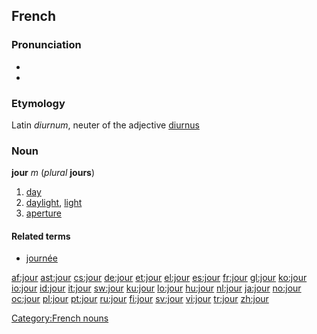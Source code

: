 ==French==

===Pronunciation===
* {{audio|Fr-jour.ogg|audio}}
* {{IPA|/ʒuʁ/|lang=fr}}

===Etymology===
Latin ''diurnum'', neuter of the adjective [[diurnus]]

===Noun===
'''jour''' ''m'' (''plural'' '''jours''')

# [[day]]
# [[daylight]], [[light]]
# [[aperture]]

====Related terms====
* [[journée]]

[[Category:French nouns]]

[[af:jour]]
[[ast:jour]]
[[cs:jour]]
[[de:jour]]
[[et:jour]]
[[el:jour]]
[[es:jour]]
[[fr:jour]]
[[gl:jour]]
[[ko:jour]]
[[io:jour]]
[[id:jour]]
[[it:jour]]
[[sw:jour]]
[[ku:jour]]
[[lo:jour]]
[[hu:jour]]
[[nl:jour]]
[[ja:jour]]
[[no:jour]]
[[oc:jour]]
[[pl:jour]]
[[pt:jour]]
[[ru:jour]]
[[fi:jour]]
[[sv:jour]]
[[vi:jour]]
[[tr:jour]]
[[zh:jour]]
